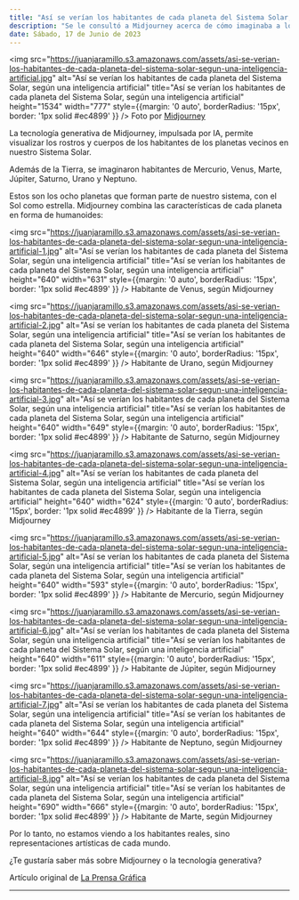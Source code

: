 ```yaml
---
title: "Así se verían los habitantes de cada planeta del Sistema Solar, según una inteligencia artificial"
description: "Se le consultó a Midjourney acerca de cómo imaginaba a los habitantes de los 8 planetas del sistema solar, y lo que hizo fue combinar las características de cada planeta en forma de humanoides."
date: Sábado, 17 de Junio de 2023
---
```


<img src="https://juanjaramillo.s3.amazonaws.com/assets/asi-se-verian-los-habitantes-de-cada-planeta-del-sistema-solar-segun-una-inteligencia-artificial.jpg" alt="Así se verían los habitantes de cada planeta del Sistema Solar, según una inteligencia artificial" title="Así se verían los habitantes de cada planeta del Sistema Solar, según una inteligencia artificial" height="1534" width="777" style={{margin: '0 auto', borderRadius: '15px', border: '1px solid #ec4899' }} />
Foto por [Midjourney](https://midjourney.com/)

La tecnología generativa de Midjourney, impulsada por IA, permite visualizar los rostros y cuerpos de los habitantes de los planetas vecinos en nuestro Sistema Solar.

Además de la Tierra, se imaginaron habitantes de Mercurio, Venus, Marte, Júpiter, Saturno, Urano y Neptuno.

Estos son los ocho planetas que forman parte de nuestro sistema, con el Sol como estrella. Midjourney combina las características de cada planeta en forma de humanoides:

<img src="https://juanjaramillo.s3.amazonaws.com/assets/asi-se-verian-los-habitantes-de-cada-planeta-del-sistema-solar-segun-una-inteligencia-artificial-1.jpg" alt="Así se verían los habitantes de cada planeta del Sistema Solar, según una inteligencia artificial" title="Así se verían los habitantes de cada planeta del Sistema Solar, según una inteligencia artificial" height="640" width="631" style={{margin: '0 auto', borderRadius: '15px', border: '1px solid #ec4899' }} />
Habitante de Venus, según Midjourney

<img src="https://juanjaramillo.s3.amazonaws.com/assets/asi-se-verian-los-habitantes-de-cada-planeta-del-sistema-solar-segun-una-inteligencia-artificial-2.jpg" alt="Así se verían los habitantes de cada planeta del Sistema Solar, según una inteligencia artificial" title="Así se verían los habitantes de cada planeta del Sistema Solar, según una inteligencia artificial" height="640" width="646" style={{margin: '0 auto', borderRadius: '15px', border: '1px solid #ec4899' }} />
Habitante de Urano, según Midjourney

<img src="https://juanjaramillo.s3.amazonaws.com/assets/asi-se-verian-los-habitantes-de-cada-planeta-del-sistema-solar-segun-una-inteligencia-artificial-3.jpg" alt="Así se verían los habitantes de cada planeta del Sistema Solar, según una inteligencia artificial" title="Así se verían los habitantes de cada planeta del Sistema Solar, según una inteligencia artificial" height="640" width="649" style={{margin: '0 auto', borderRadius: '15px', border: '1px solid #ec4899' }} />
Habitante de Saturno, según Midjourney

<img src="https://juanjaramillo.s3.amazonaws.com/assets/asi-se-verian-los-habitantes-de-cada-planeta-del-sistema-solar-segun-una-inteligencia-artificial-4.jpg" alt="Así se verían los habitantes de cada planeta del Sistema Solar, según una inteligencia artificial" title="Así se verían los habitantes de cada planeta del Sistema Solar, según una inteligencia artificial" height="640" width="624" style={{margin: '0 auto', borderRadius: '15px', border: '1px solid #ec4899' }} />
Habitante de la Tierra, según Midjourney

<img src="https://juanjaramillo.s3.amazonaws.com/assets/asi-se-verian-los-habitantes-de-cada-planeta-del-sistema-solar-segun-una-inteligencia-artificial-5.jpg" alt="Así se verían los habitantes de cada planeta del Sistema Solar, según una inteligencia artificial" title="Así se verían los habitantes de cada planeta del Sistema Solar, según una inteligencia artificial" height="640" width="593" style={{margin: '0 auto', borderRadius: '15px', border: '1px solid #ec4899' }} />
Habitante de Mercurio, según Midjourney

<img src="https://juanjaramillo.s3.amazonaws.com/assets/asi-se-verian-los-habitantes-de-cada-planeta-del-sistema-solar-segun-una-inteligencia-artificial-6.jpg" alt="Así se verían los habitantes de cada planeta del Sistema Solar, según una inteligencia artificial" title="Así se verían los habitantes de cada planeta del Sistema Solar, según una inteligencia artificial" height="640" width="611" style={{margin: '0 auto', borderRadius: '15px', border: '1px solid #ec4899' }} />
Habitante de Júpiter, según Midjourney

<img src="https://juanjaramillo.s3.amazonaws.com/assets/asi-se-verian-los-habitantes-de-cada-planeta-del-sistema-solar-segun-una-inteligencia-artificial-7.jpg" alt="Así se verían los habitantes de cada planeta del Sistema Solar, según una inteligencia artificial" title="Así se verían los habitantes de cada planeta del Sistema Solar, según una inteligencia artificial" height="640" width="644" style={{margin: '0 auto', borderRadius: '15px', border: '1px solid #ec4899' }} />
Habitante de Neptuno, según Midjourney

<img src="https://juanjaramillo.s3.amazonaws.com/assets/asi-se-verian-los-habitantes-de-cada-planeta-del-sistema-solar-segun-una-inteligencia-artificial-8.jpg" alt="Así se verían los habitantes de cada planeta del Sistema Solar, según una inteligencia artificial" title="Así se verían los habitantes de cada planeta del Sistema Solar, según una inteligencia artificial" height="690" width="666" style={{margin: '0 auto', borderRadius: '15px', border: '1px solid #ec4899' }} />
Habitante de Marte, según Midjourney

Por lo tanto, no estamos viendo a los habitantes reales, sino representaciones artísticas de cada mundo.

¿Te gustaría saber más sobre Midjourney o la tecnología generativa?

Artículo original de [La Prensa Gráfica](https://www.laprensagrafica.com/tendencias/Asi-se-verian-los-habitantes-de-cada-planeta-del-Sistema-Solar-segun-una-inteligencia-artificial-20230615-0063.html)

---